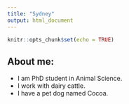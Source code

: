 ```yaml
---
title: "Sydney"
output: html_document
---
```


```r
knitr::opts_chunk$set(echo = TRUE)
```

## About me: 

* I am PhD student in Animal Science. 
* I work with dairy cattle. 
* I have a pet dog named Cocoa. 